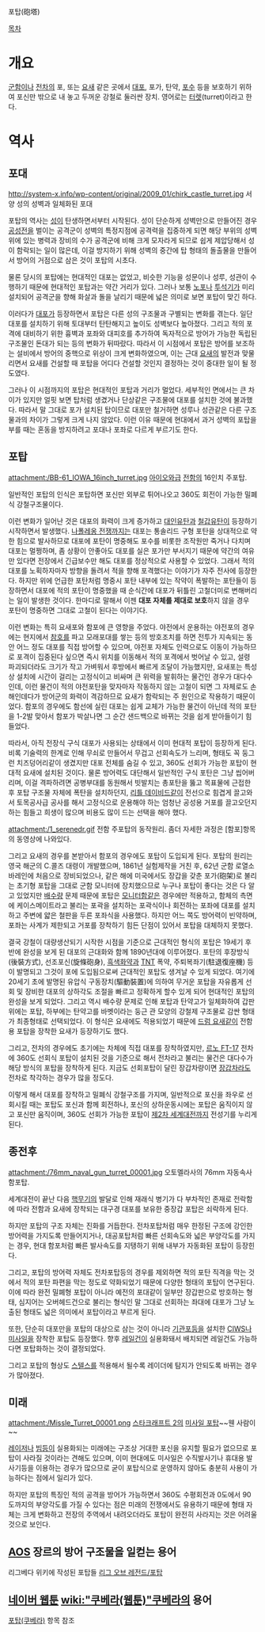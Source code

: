 포탑(砲塔)

[[목차]]
= 개요 =
[[군함]]이나 [[전차]]의 포, 또는 [[요새]] 같은 곳에서 [[대포]], 포가, 탄약, [[포수]] 등을 보호하기 위하여 포신만 밖으로 내 놓고 두꺼운 강철로 둘러싼 장치. 영어로는 [[터렛]](turret)이라고 한다.

= 역사 =
== 포대 ==
http://system-x.info/wp-content/original/2009_01/chirk_castle_turret.jpg
서양 성의 성벽과 일체화된 포대

포탑의 역사는 [[성]]이 탄생하면서부터 시작된다. 성이 단순하게 성벽만으로 만들어진 경우 [[공성전]]을 벌이는 공격군이 성벽의 특정지점에 공격력을 집중하게 되면 해당 부위의 성벽 위에 있는 병력과 장비의 수가 공격군에 비해 크게 모자라게 되므로 쉽게 제압당해서 성이 함락되는 일이 많은데, 이걸 방지하기 위해 성벽의 중간에 탑 형태의 돌출물을 만들어서 방어의 거점으로 삼은 것이 포탑의 시초다. 

물론 당시의 포탑에는 현대적인 대포는 없었고, 비슷한 기능을 성문이나 성루, 성관이 수행하기 때문에 현대적인 포탑과는 약간 거리가 있다. 그러나  보통 [[노포]]나 [[투석기]]가 미리 설치되어 공격군을 향해 화살과 돌을 날리기 때문에 넓은 의미로 보면 포탑이 맞긴 하다.

이러다가 [[대포]]가 등장하면서 포탑은 다른 성의 구조물과 구별되는 변화를 겪는다. 일단 대포를 설치하기 위해 토대부터 탄탄해지고 높이도 성벽보다 높아졌다. 그리고 적의 포격에 대비하기 위한 흉벽과 포좌와 대피호를 추가하여 독자적으로 방어가 가능한 독립된 구조물인 돈대가 되는 등의 변화가 뒤따랐다. 따라서 이 시점에서 포탑은 방어를 보조하는 설비에서 방어의 중핵으로 위상이 크게 변화하였으며, 이는 근대 [[요새]]의 발전과 맞물리면서 요새를 건설할 때 포탑을 어디다 건설할 것인지 결정하는 것이 중대한 일이 될 정도였다.

그러나 이 시점까지의 포탑은 현대적인 포탑과 거리가 멀었다. 세부적인 면에서는 큰 차이가 있지만 얼핏 보면 탑처럼 생겼거나 단상같은 구조물에 대포를 설치한 것에 불과했다. 따라서 말 그대로 포가 설치된 탑이므로 대포만 철거하면 성루나 성관같은 다른 구조물과의 차이가 그렇게 크게 나지 않았다. 이런 이유 때문에 현대에서 과거 성벽의 포탑을 부를 때는 혼동을 방지하려고 포대나 포좌로 다르게 부르기도 한다.

== 포탑 ==
attachment:/BB-61_IOWA_16inch_turret.jpg
[[아이오와급]] [[전함]]의 16인치 주포탑.

일반적인 포탑의 인식은 포탑하면 포신만 외부로 튀어나오고 360도 회전이 가능한 밀폐식 강철구조물이다. 

이런 변화가 일어난 것은 대포의 화력이 크게 증가하고 [[대인유탄]]과 [[철갑유탄]]이 등장하기 시작하면서 발생했다. [[나폴레옹 전쟁]]까지는 대포는 통솔리드 구형 포탄을 상대적으로 약한 힘으로 발사하므로 대포에 포탄이 명중해도 포수를 비롯한 조작원만 죽거나 다치며 대포는 멀쩡하며, 좀 상황이 안좋아도 대포를 실은 포가만 부서지기 때문에 약간의 여유만 있다면 전장에서 긴급보수만 해도  대포를 정상적으로 사용할 수 있었다. 그래서 적의 대포를 노획하자마자 방향을 돌려서 적을 향해 포격했다는 이야기가 자주 전사에 등장한다. 하지만 위에 언급한 포탄처럼 명중시 포탄 내부에 있는 작약이 폭발하는 포탄들이 등장하면서 대포에 적의 포탄이 명중했을 때 순식간에 대포가 뒤틀린 고철더미로 변해버리는 일이 발생한 것이다. 한마디로 말해서 이젠 '''대포 자체를 제대로 보호'''하지 않을 경우 포탄이 명중하면 그대로 고철이 된다는 이야기다.

이런 변화는 특히 요새포와 함포에 큰 영향을 주었다. 야전에서 운용하는 야전포의 경우에는 현지에서 [[참호]]를 파고 모래포대를 쌓는 등의 방호조치를 하면 전투가 지속되는 동안 어느 정도 대포를 직접 방어할 수 있으며, 야전포 자체도 인력으로도 이동이 가능하므로 포격이 집중된다 싶으면 즉시 위치를 이동해서 적의 포격에서 벗어날 수 있고, 설령 파괴되더라도 크기가 작고 가벼워서 후방에서 빠르게 조달이 가능했지만, 요새포는 특성상 설치에 시간이 걸리는 고정식이고 비싸며 큰 위력을 발휘하는 물건인 경우가 대다수인데, 이런 물건이 적의 야전포탄을 맞자마자 작동하지 않는 고철이 되면 그 자체로도 손해인데다가 방어군의 화력이 격감하므로 요새가 함락되는 주 원인으로 작용하기 때문이었다. 함포의 경우에도 함선에 실린 대포는 쉽게 교체가 가능한 물건이 아닌데 적의 포탄을 1-2발 맞아서 함포가 박살나면 그 순간 샌드백으로 바뀌는 것을 쉽게 받아들이기 힘들었다.

따라서, 아직 전장식 구식 대포가 사용되는 상태에서 이미 현대적 포탑이 등장하게 된다. 비록 기술력의 한계로 인해 무쇠로 만들어서 무겁고 선회속도가 느리며, 형태도 꼭 둥그런 치즈덩어리같이 생겼지만 대포 전체를 숨길 수 있고, 360도 선회가 가능한 포탑이 현대적 요새에 설치된 것이다. 물론 방어력도 대단해서 일반적인 구식 포탄은 그냥 씹어버리며, 이걸 격파하려면 공병부대를 동원해서 빗발치는 총포탄을 뚫고 목표물에 근접한 후 포탑 구조물 자체에 폭탄을 설치하던지, [[리틀 데이비드]]같이 전선으로 힘겹게 끌고와서 토목공사급 공사를 해서 고정식으로 운용해야 하는 엄청난 공성용 거포를 끌고오던지 하는 힘들고 희생이 많으며 비용도 많이 드는 선택을 해야 했다.

attachment:/1_serenedr.gif
전함 주포탑의 동작원리. 좀더 자세한 과정은 [함포]항목의 동영상에 나와있다.

그리고 요새의 경우를 본받아서 함포의 경우에도 포탑이 도입되게 된다. 포탑의 원리는 영국 해군의 C.콜즈 대령이 개발했으며, 1861년 실험제작을 거친 후, 62년 군함 로열소바레인에 처음으로 장비되었으나, 같은 해에 미국에서도 장갑을 갖춘 포가(砲架)로 불리는 초기형 포탑을 그대로 군함 모니터에 장치했으므로 누구나 포탑이 좋다는 것은 다 알고 있었지만 [[배수량]] 문제 때문에 포탑은 [[모니터함]]같은 경우에만 적용하고, 함체의 측면에 케이스메이트라고 불리는 포곽을 설치하는 포곽식이나 회전하는 포좌에 대포를 설치하고 주변에 얇은 철판을 두른 포좌식을 사용했다. 하지만 어느 쪽도 방어력이 빈약하며, 포좌는 사계가 제한되고 거포를 장착하기 힘든 단점이 있어서 포탑을 대체하지 못했다. 

결국 강철이 대량생산되기 시작한 시점을 기준으로 근대적인 형식의 포탑은 19세기 후반에 완성을 보게 된 대포의 근대화와 함께 1890년대에 이루어졌다. 포탄의 후장방식(後裝方式), 선조포신(旋條砲身), [[흑색화약]]과 [[TNT]] 폭약, 주퇴복좌기(駐退復座機) 등이 발명되고 그것이 포에 도입됨으로써 근대적인 포탑도 생겨날 수 있게 되었다. 여기에 20세기 초에 발명된 유압식 구동장치(驅動裝置)에 의하여 무거운 포탑을 자유롭게 선회 및 장비한 대포의 상하각도 조절을 빠르고 정확하게 할수 있게 되어 현대적인 포탑의 완성을 보게 되었다. 그리고 역시 배수량 문제로 인해 포탑과 탄약고가 일체화하여 갑판 위에는 포탑, 하부에는 탄약고를 바벳이라는 둥근 관 모양의 강철제 구조물로 감싼 형태가 최종형태로 선택되었다. 이 형식은 요새에도 적용되었기 때문에 [[드럼 요새]]같이 전함용 포탑을 장착한 요새가 등장하기도 했다.

그리고, 전차의 경우에도 초기에는 차체에 직접 대포를 장착하였지만, [[르노 FT-17]] 전차에 360도 선회식 포탑이 설치된 것을 기준으로 해서 전차라고 불리는 물건은 대다수가 해당 방식의 포탑을 장착하게 된다. 지금도 선회포탑이 달린 장갑차량이면 [[장갑차]]라도 전차로 착각하는 경우가 많을 정도다.

이렇게 해서 대포를 장착하고 밀폐식 강철구조를 가지며, 일반적으로 포신을 좌우로 선회시킬 때는 포탑도 포신과 함께 회전하나, 포신의 상하운동시에는 포탑은 움직이지 않고 포신만 움직이며, 360도 선회가 가능한 포탑이 [[제2차 세계대전]]까지 전성기를 누리게 된다.

== 종전후 ==
attachment:/76mm_naval_gun_turret_00001.jpg
오토멜라사의 76mm 자동속사 함포탑.

세계대전이 끝난 다음 [[핵무기]]의 발달로 인해 재래식 병기가 다 부차적인 존재로 전락함에 따라 전함과 요새에 장착되는 대구경 대포를 보유한 중장갑 포탑은 쇠락하게 된다.

하지만 포탑의 구조 자체는 진화를 거듭한다. 전차포탑처럼 매우 한정된 구조에 강인한 방어력을 가지도록 만들어지거나, 대공포탑처럼 빠른 선회속도와 넓은 부양각도를 가지는 경우, 현대 함포처럼 빠른 발사속도를 지탱하기 위해 내부가 자동화된 포탑이 등장힌다.

그리고, 포탑의 방어력 자체도 전차포탑등의 경우를 제외하면 적의 포탄 직격을 막는 것에서 적의 포탄 파편을 막는 정도로 약화되었기 때문에 다양한 형태의 포탑이 연구된다. 이에 따라 완전 밀폐형 포탑이 아니라 예전의 포대같이 일부만 장갑판으로 방호하는 형태, 심지어는 오버헤드건으로 불리는 형식인 말 그대로 선회하는 좌대에 대포가 그냥 노출된 형태도 넓은 의미에서 포탑이라고 부르게 된다.

또한, 단순히 대포만을 포탑의 대상으로 삼는 것이 아니라 [[기관포]]등을 설치한 [[CIWS]]나 [[미사일]]을 장착한 포탑도 등장했다. 향후 [[레일건]]이 실용화돼서 배치되면 레일건도 가능하다면 포탑화하는 것이 결정되었다.

그리고 포탑의 형상도 [[스텔스]]를 적용해서 될수록 레이더에 탐지가 안되도록 바뀌는 경우가 많아졌다.

== 미래 ==
attachment:/Missle_Turret_00001.png
[[스타크래프트 2]]의 [[미사일 포탑]]~~웬 사람이~~

[[레이저]]나 [[빔]]등이 실용화되는 미래에는 구조상 거대한 포신을 유지할 필요가 없으므로 포탑이 사라질 것이라는 견해도 있으며, 이미 현대에도 미사일은 수직발사기나 휴대용 발사기등을 이용하는 경우가 많으므로 굳이 포탑식으로 운영하지 않아도 충분히 사용이 가능하다는 점에서 일리가 있다.

하지만 포탑의 특징인 적의 공격을 방어가 가능하면서 360도 수평회전과 0도에서 90도까지의 부양각도를 가질 수 있다는 점은 미래의 전쟁에서도 유용하기 때문에 형태 자체는 크게 변화하고 전장의 주역에서 내려오더라도 포탑이 완전히 사라지는 것은 어려울 것으로 보인다.
== [[AOS]] 장르의 방어 구조물을 일컫는 용어 ==
리그베다 위키에 작성된 포탑들
[[리그 오브 레전드/포탑]]

== [[네이버 웹툰]] [[wiki:"쿠베라(웹툰)"쿠베라]]의 용어 ==
[[포탑(쿠베라)]] 항목 참조

